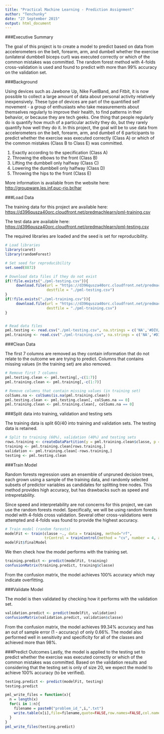 ```yaml
---
title: "Practical Machine Learning - Prediction Assignment"
author: "Tenchunky"
date: "27 September 2015"
output: html_document
---
```

###Executive Summary

The goal of this project is to create a model to predict based on data from accelerometers on the belt, forearm, arm, and dumbell whether the exercise (unilateral dumbbell biceps curl) was executed correctly or which of the common mistakes was committed. The random forest method with 4-folds cross-validation is used and found to predict with more than 99% accuracy on the validation set.



###Background

Using devices such as Jawbone Up, Nike FuelBand, and Fitbit, it is now possible to collect a large amount of data about personal activity relatively inexpensively. These type of devices are part of the quantified self movement - a group of enthusiasts who take measurements about themselves regularly to improve their health, to find patterns in their behavior, or because they are tech geeks. One thing that people regularly do is quantify how much of a particular activity they do, but they rarely quantify how well they do it. In this project, the goal will be to use data from accelerometers on the belt, forearm, arm, and dumbell of 6 participants to predict whether the exercise was executed correctly (Class A) or which of the common mistakes (Class B to Class E) was committed.

1. Exactly according to the specification (Class A)
2. Throwing the elbows to the front (Class B)
3. Lifting the dumbbell only halfway (Class C)
4. Lowering the dumbbell only halfway (Class D)
5. Throwing the hips to the front (Class E)

More information is available from the website here: <http://groupware.les.inf.puc-rio.br/har> 



###Load Data

The training data for this project are available here: <https://d396qusza40orc.cloudfront.net/predmachlearn/pml-training.csv>

The test data are available here: <https://d396qusza40orc.cloudfront.net/predmachlearn/pml-testing.csv>

The required libraries are loaded and the seed is set for reproducibility.

```r
# Load libraries
library(caret)
library(randomForest)

# Set seed for reproducibility
set.seed(8872)

# Download data files if they do not exist
if(!file.exists("./pml-testing.csv")){
     download.file(url = "https://d396qusza40orc.cloudfront.net/predmachlearn/pml-testing.csv", 
                   destfile = "./pml-testing.csv")
}
if(!file.exists("./pml-training.csv")){
     download.file(url = "https://d396qusza40orc.cloudfront.net/predmachlearn/pml-training.csv", 
                   destfile = "./pml-training.csv")
}


# Read data files
pml.testing <- read.csv("./pml-testing.csv", na.strings = c('NA','#DIV/0!',''))
pml.training <- read.csv("./pml-training.csv", na.strings = c('NA','#DIV/0!',''))
```



###Clean Data

The first 7 columns are removed as they contain information that do not relate to the outcome we are trying to predict. Columns that contains missing values (in the training set) are also removed.

```r
# Remove first 7 columns
pml.testing.clean <- pml.testing[,-c(1:7)]
pml.training.clean <- pml.training[,-c(1:7)]

# Remove columns that contain missing values (in training set)
colSums.na <- colSums(is.na(pml.training.clean))
pml.testing.clean <- pml.testing.clean[, colSums.na == 0]
pml.training.clean <- pml.training.clean[, colSums.na == 0]
```



###Split data into training, validation and testing sets

The training data is split 60/40 into training and validation sets. The testing data is retained.

```r
# Split to training (60%), validation (40%) and testing sets
rows.training <- createDataPartition(y = pml.training.clean$classe, p = 0.6, list = FALSE)
training <- pml.training.clean[rows.training,]
validation <- pml.training.clean[-rows.training,]
testing <- pml.testing.clean
```



###Train Model

Random forests regression uses an ensemble of unpruned decision trees, each grown using a sample of the training data, and randomly selected subsets of predictor variables as candidates for splitting tree nodes. This method provides high accuracy, but has drawbacks such as speed and intrepretability.

Since speed and interpretability are not concerns for this project, we can use the random forests model. Specifically, we will be using random forests model with 4-folds cross validation. Several other cross-validations were attempted and 4-folds was found to provide the highest accuracy.

```r
# Train model (random forests)
modelFit <- train(classe ~., data = training, method="rf", 
                  trControl = trainControl(method = "cv", number = 4, allowParallel = TRUE))
modelFit$finalModel
```

We then check how the model performs with the training set. 

```r
training.predict <- predict(modelFit, training)
confusionMatrix(training.predict, training$classe)
```

From the confusion matrix, the model achieves 100% accuracy which may indicate overfitting.



###Validate Model

The model is then validated by checking how it performs with the validation set.

```r
validation.predict <- predict(modelFit, validation)
confusionMatrix(validation.predict, validation$classe)
```

From the confusion matrix, the model achieves 99.34% accuracy and has an out of sample error (1 - accuracy) of only 0.66%. The model also performed well in sensitivity and specificity for all of the classes and achieved more than 98%.



###Predict Outcomes
Lastly, the model is applied to the testing set to predict whether the exercise was executed correctly or which of the common mistakes was committed. Based on the validation results and considering that the testing set  is only of size 20, we expect the model to achieve 100% accuracy (to be verified).

```r
testing.predict <- predict(modelFit, testing)
testing.predict

pml_write_files = function(x){
  n = length(x)
  for(i in 1:n){
    filename = paste0("problem_id_",i,".txt")
    write.table(x[i],file=filename,quote=FALSE,row.names=FALSE,col.names=FALSE)
  }
}
pml_write_files(testing.predict)
```
